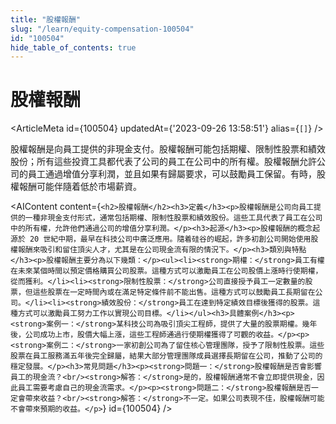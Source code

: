 ```yaml
---
title: "股權報酬"
slug: "/learn/equity-compensation-100504"
id: "100504"
hide_table_of_contents: true
---
```



# 股權報酬

<ArticleMeta id={100504} updatedAt={'2023-09-26 13:58:51'} alias={`[]`} />
<div className='border-solid border-b border-t-0 my-4 border-[var(--ifm-color-gray-300)]' />

股權報酬是向員工提供的非現金支付。股權報酬可能包括期權、限制性股票和績效股份；所有這些投資工具都代表了公司的員工在公司中的所有權。股權報酬允許公司的員工通過增值分享利潤，並且如果有歸屬要求，可以鼓勵員工保留。有時，股權報酬可能伴隨着低於市場薪資。

<AIContent content={`<h2>股權報酬</h2><h3>定義</h3><p>股權報酬是公司向員工提供的一種非現金支付形式，通常包括期權、限制性股票和績效股份。這些工具代表了員工在公司中的所有權，允許他們通過公司的增值分享利潤。</p><h3>起源</h3><p>股權報酬的概念起源於 20 世紀中期，最早在科技公司中廣泛應用。隨着硅谷的崛起，許多初創公司開始使用股權報酬來吸引和留住頂尖人才，尤其是在公司現金流有限的情況下。</p><h3>類別與特點</h3><p>股權報酬主要分為以下幾類：</p><ul><li><strong>期權：</strong>員工有權在未來某個時間以預定價格購買公司股票。這種方式可以激勵員工在公司股價上漲時行使期權，從而獲利。</li><li><strong>限制性股票：</strong>公司直接授予員工一定數量的股票，但這些股票在一定時間內或在滿足特定條件前不能出售。這種方式可以鼓勵員工長期留在公司。</li><li><strong>績效股份：</strong>員工在達到特定績效目標後獲得的股票。這種方式可以激勵員工努力工作以實現公司目標。</li></ul><h3>具體案例</h3><p><strong>案例一：</strong>某科技公司為吸引頂尖工程師，提供了大量的股票期權。幾年後，公司成功上市，股價大幅上漲，這些工程師通過行使期權獲得了可觀的收益。</p><p><strong>案例二：</strong>一家初創公司為了留住核心管理團隊，授予了限制性股票。這些股票在員工服務滿五年後完全歸屬，結果大部分管理團隊成員選擇長期留在公司，推動了公司的穩定發展。</p><h3>常見問題</h3><p><strong>問題一：</strong>股權報酬是否會影響員工的現金流？<br/><strong>解答：</strong>是的，股權報酬通常不會立即提供現金，因此員工需要考慮自己的現金流需求。</p><p><strong>問題二：</strong>股權報酬是否一定會帶來收益？<br/><strong>解答：</strong>不一定。如果公司表現不佳，股權報酬可能不會帶來預期的收益。</p>`} id={100504} />
